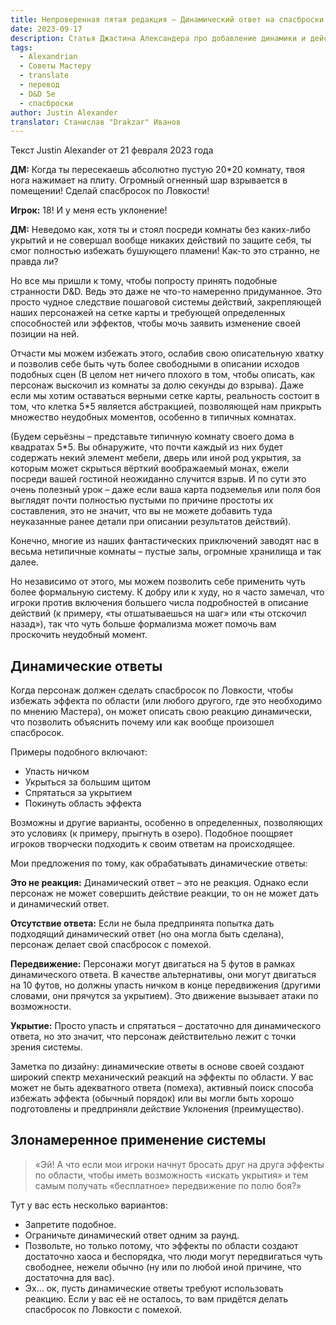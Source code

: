 ```yaml
---
title: Непроверенная пятая редакция – Динамический ответ на спасброски
date: 2023-09-17
description: Статья Джастина Александера про добавление динамики и действий персонажа в спасброски в пятой редакции D&D #alexandrian #translate #dnd5e
tags:
  - Alexandrian
  - Советы Мастеру
  - translate
  - перевод
  - D&D 5e
  - спасброски
author: Justin Alexander
translator: Станислав "Drakzar" Иванов
---
```


Текст Justin Alexander от 21 февраля 2023 года

**ДМ:** Когда ты пересекаешь абсолютно пустую 20\*20 комнату, твоя нога нажимает на плиту. Огромный огненный шар взрывается в помещении! Сделай спасбросок по Ловкости!

**Игрок:** 18! И у меня есть уклонение!

**ДМ:** Неведомо как, хотя ты и стоял посреди комнаты без каких-либо укрытий и не совершал вообще никаких действий по защите себя, ты смог полностью избежать бушующего пламени!
Как-то это странно, не правда ли?

Но все мы пришли к тому, чтобы попросту принять подобные странности D&D. Ведь это даже не что-то намеренно придуманное. Это просто чудное следствие пошаговой системы действий, закрепляющей наших персонажей на сетке карты и требующей определенных способностей или эффектов, чтобы мочь заявить изменение своей позиции на ней.

Отчасти мы можем избежать этого, ослабив свою описательную хватку и позволив себе быть чуть более свободными в описании исходов подобных сцен (В целом нет ничего плохого в том, чтобы описать, как персонаж выскочил из комнаты за долю секунды до взрыва). Даже если мы хотим оставаться верными сетке карты, реальность состоит в том, что клетка 5\*5 является абстракцией, позволяющей нам прикрыть множество неудобных моментов, особенно в типичных комнатах.

(Будем серьёзны – представьте типичную комнату своего дома в квадратах 5\*5. Вы обнаружите, что почти каждый из них будет содержать некий элемент мебели, дверь или иной род укрытия, за которым может скрыться вёрткий воображаемый монах, ежели посреди вашей гостиной неожиданно случится взрыв. И по сути это очень полезный урок – даже если ваша карта подземелья или поля боя выглядят почти полностью пустыми по причине простоты их составления, это не значит, что вы не можете добавить туда неуказанные ранее детали при описании результатов действий).

Конечно, многие из наших фантастических приключений заводят нас в весьма нетипичные комнаты – пустые залы, огромные хранилища и так далее.

Но независимо от этого, мы можем позволить себе применить чуть более формальную систему. К добру или к худу, но я часто замечал, что игроки против включения большего числа подробностей в описание действий (к примеру, «ты отшатываешься на шаг» или «ты отскочил назад»), так что чуть больше формализма может помочь вам проскочить неудобный момент.

## Динамические ответы

Когда персонаж должен сделать спасбросок по Ловкости, чтобы избежать эффекта по области (или любого другого, где это необходимо по мнению Мастера), он может описать свою реакцию динамически, что позволить объяснить почему или как вообще произошел спасбросок.

Примеры подобного включают:

- Упасть ничком
- Укрыться за большим щитом
- Спрятаться за укрытием
- Покинуть область эффекта

Возможны и другие варианты, особенно в определенных, позволяющих это условиях (к примеру, прыгнуть в озеро). Подобное поощряет игроков творчески подходить к своим ответам на происходящее.

Мои предложения по тому, как обрабатывать динамические ответы:

**Это не реакция:** Динамический ответ – это не реакция. Однако если персонаж не может совершить действие реакции, то он не может дать и динамический ответ.

**Отсутствие ответа:** Если не была предпринята попытка дать подходящий динамический ответ (но она могла быть сделана), персонаж делает свой спасбросок с помехой.

**Передвижение:** Персонажи могут двигаться на 5 футов в рамках динамического ответа. В качестве альтернативы, они могут двигаться на 10 футов, но должны упасть ничком в конце передвижения (другими словами, они прячутся за укрытием). Это движение вызывает атаки по возможности.

**Укрытие:** Просто упасть и спрятаться – достаточно для динамического ответа, но это значит, что персонаж действительно лежит с точки зрения системы.

<Aside>
	Заметка по дизайну: динамические ответы в основе своей создают широкий спектр механический реакций на эффекты по
	области. У вас может не быть адекватного ответа (помеха), активный поиск способа избежать эффекта (обычный порядок)
	или вы могли быть хорошо подготовлены и предприняли действие Уклонения (преимущество).
</Aside>

## Злонамеренное применение системы

> «Эй! А что если мои игроки начнут бросать друг на друга эффекты по области, чтобы иметь возможность «искать укрытия» и тем самым получать «бесплатное» передвижение по полю боя?»

Тут у вас есть несколько вариантов:

- Запретите подобное.
- Ограничьте динамический ответ одним за раунд.
- Позвольте, но только потому, что эффекты по области создают достаточно хаоса и беспорядка, что люди могут передвигаться чуть свободнее, нежели обычно (ну или по любой иной причине, что достаточна для вас).
- Эх… ок, пусть динамические ответы требуют использовать реакцию. Если у вас её не осталось, то вам придётся делать спасбросок по Ловкости с помехой.
